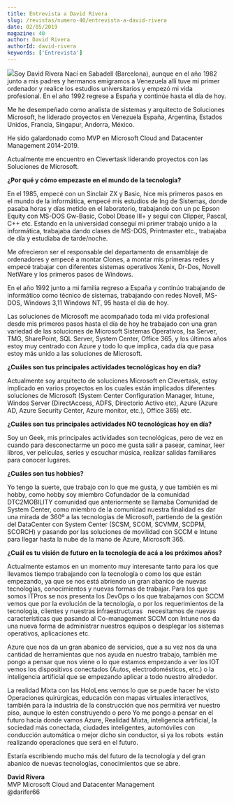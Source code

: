 ```yaml
---
title: Entrevista a David Rivera
slug: /revistas/numero-40/entrevista-a-david-rivera
date: 02/05/2019
magazine: 40
author: David Rivera
authorId: david-rivera
keywords: ['Entrevista']
---
```






![](/../images/autores/david-rivera.png#author)​Soy David Rivera Nací en Sabadell (Barcelona), aunque en el año 1982 junto a mis padres y hermanos emigramos a Venezuela allí tuve mi primer ordenador y realice los estudios universitarios y empezó mi vida profesional. En el año 1992 regrese a España y continúe hasta el día de hoy.

Me he desempeñado como analista de sistemas y arquitecto de Soluciones Microsoft, he liderado proyectos en Venezuela España, Argentina, Estados Unidos, Francia, Singapur, Andorra, México.

He sido galardonado como MVP en Microsoft Cloud and Datacenter Management 2014-2019.

Actualmente me encuentro en Clevertask liderando proyectos con las Soluciones de Microsoft.

**¿Por qué y cómo empezaste en el mundo de la tecnología?**

En el 1985, empecé con un Sinclair ZX y Basic, hice mis primeros pasos en el mundo de la informática, empecé mis estudios de Ing de Sistemas, donde pasaba horas y días metido en el laboratorio, trabajando con un pc Epson Equity con MS-DOS Gw-Basic, Cobol Dbase III+ y seguí con Clipper, Pascal, C++ etc. Estando en la universidad conseguí mi primer trabajo unido a la informática, trabajaba dando clases de MS-DOS, Printmaster etc., trabajaba de día y estudiaba de tarde/noche.

Me ofrecieron ser el responsable del departamento de ensamblaje de ordenadores y empecé a montar Clones, a montar mis primeras redes y empecé trabajar con diferentes sistemas operativos Xenix, Dr-Dos, Novell NetWare y los primeros pasos de Windows.

En el año 1992 junto a mi familia regreso a España y continúo trabajando de informático como técnico de sistemas, trabajando con redes Novell, MS-DOS, Windows 3,11 Windows NT, 95 hasta el día de hoy.

Las soluciones de Microsoft me acompañado toda mi vida profesional desde mis primeros pasos hasta el día de hoy he trabajado con una gran variedad de las soluciones de Microsoft Sistemas Operativos, Isa Server, TMG, SharePoint, SQL Server, System Center, Office 365, y los últimos años estoy muy centrado con Azure y todo lo que implica, cada día que pasa estoy más unido a las soluciones de Microsoft.​

**¿Cuáles son tus principales actividades tecnológicas hoy en día?**

Actualmente soy arquitecto de soluciones Microsoft en Clevertask, estoy implicado en varios proyectos en los cuales están implicados diferentes soluciones de Microsoft (System Center Configuration Manager, Intune, Windos Server (DirectAccess, ADFS, Directorio Activo etc), Azure (Azure AD, Azure Security Center, Azure monitor, etc.), Office 365) etc.

**¿Cuáles son tus principales actividades NO tecnológicas hoy en día?**

Soy un Geek, mis principales actividades son tecnológicas, pero de vez en cuando para desconectarme un poco me gusta salir a pasear, caminar, leer libros, ver películas, series y escuchar música, realizar salidas familiares para conocer lugares.

**¿Cuáles son tus hobbies?**

Yo tengo la suerte, que trabajo con lo que me gusta, y que también es mi hobby, como hobby soy miembro Cofundador de la comunidad DTC2MOBILITY comunidad que anteriormente se llamaba Comunidad de System Center, como miembro de la comunidad nuestra finalidad es dar una mirada de 360º a las tecnologías de Microsoft, partiendo de la gestión del DataCenter con System Center (SCSM, SCOM, SCVMM, SCDPM, SCORCH) y pasando por las soluciones de movilidad con SCCM e Intune para llegar hasta la nube de la mano de Azure, Microsoft 365.

**¿Cuál es tu visión de futuro en la tecnología de acá a los próximos años?**

Actualmente estamos en un momento muy interesante tanto para los que llevamos tiempo trabajando con la tecnología o como los que están empezando, ya que se nos está abriendo un gran abanico de nuevas tecnologías, conocimientos y nuevas formas de trabajar. Para los que somos ITPros se nos presenta los DevOps o los que trabajamos con SCCM vemos que por la evolución de la tecnología, o por los requerimientos de la tecnología, clientes y nuestras infraestructuras   necesitamos de nuevas características que pasando al Co-management SCCM con Intune nos da una nueva forma de administrar nuestros equipos o desplegar los sistemas operativos, aplicaciones etc.

Azure que nos da un gran abanico de servicios, que a su vez nos da una cantidad de herramientas que nos ayuda en nuestro trabajo, también me pongo a pensar que nos viene o lo que estamos empezando a ver los IOT vemos los dispositivos conectados (Autos, electrodomésticos, etc.) o la inteligencia artificial que se empezando aplicar a todo nuestro alrededor.

La realidad Mixta con las HoloLens vemos lo que se puede hacer he visto Operaciones quirúrgicas, educación con mapas virtuales interactivos, también para la industria de la construcción que nos permitirá ver nuestro piso, aunque lo estén construyendo o pero Yo me pongo a pensar en el futuro hacia donde vamos Azure, Realidad Mixta, inteligencia artificial, la sociedad más conectada, ciudades inteligentes, automóviles con conducción automática o mejor dicho sin conductor, si ya los robots  están realizando operaciones que será en el futuro.

Estaría escribiendo mucho más del futuro de la tecnología y del gran abanico de nuevas tecnologías, conocimientos que se abre.



**David Rivera** <br />
MVP Microsoft Cloud and Datacenter Management <br />
@darifer66 
 
